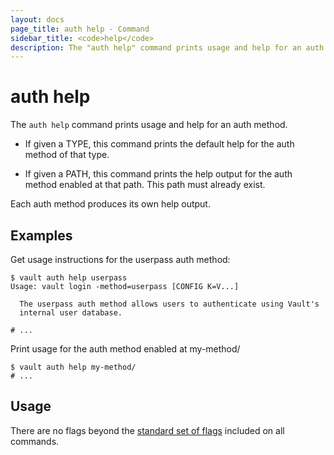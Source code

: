 ```yaml
---
layout: docs
page_title: auth help - Command
sidebar_title: <code>help</code>
description: The "auth help" command prints usage and help for an auth method.
---
```


# auth help

The `auth help` command prints usage and help for an auth method.

  - If given a TYPE, this command prints the default help for the auth method of
    that type.

  - If given a PATH, this command prints the help output for the auth method
    enabled at that path. This path must already exist.

Each auth method produces its own help output.

## Examples

Get usage instructions for the userpass auth method:

```text
$ vault auth help userpass
Usage: vault login -method=userpass [CONFIG K=V...]

  The userpass auth method allows users to authenticate using Vault's
  internal user database.

# ...
```

Print usage for the auth method enabled at my-method/

```text
$ vault auth help my-method/
# ...
```

## Usage

There are no flags beyond the [standard set of flags](/docs/commands/index.html)
included on all commands.
